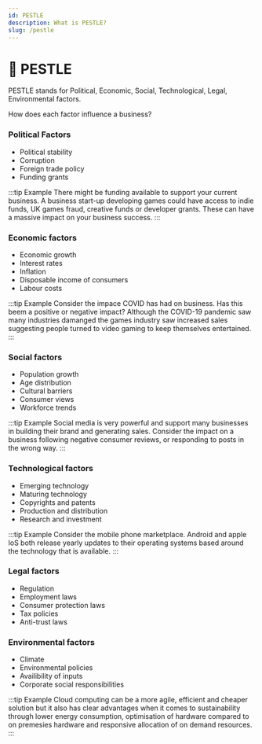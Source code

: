 ```yaml
---
id: PESTLE
description: What is PESTLE?
slug: /pestle
---
```


# 🤔 PESTLE


PESTLE stands for Political, Economic, Social, Technological, Legal, Environmental factors. 

How does each factor influence a business?

### Political Factors

- Political stability
- Corruption
- Foreign trade policy
- Funding grants

:::tip Example
There might be funding available to support your current business. A business start-up developing games could have access to indie funds, UK games fraud, creative funds or developer grants. These can have a massive impact on your business success. 
:::

### Economic factors

- Economic growth
- Interest rates
- Inflation
- Disposable income of consumers
- Labour costs

:::tip Example
Consider the impace COVID has had on business. Has this beem a positive or negative impact? Although the COVID-19 pandemic saw many industries damanged the games industry saw increased sales suggesting people turned to video gaming to keep themselves entertained. 
:::

### Social factors

- Population growth
- Age distribution
- Cultural barriers
- Consumer views
- Workforce trends

:::tip Example
Social media is very powerful and support many businesses in building their brand and generating sales. Consider the impact on a business following negative consumer reviews, or responding to posts in the wrong way. 
:::

### Technological factors

- Emerging technology
- Maturing technology
- Copyrights and patents
- Production and distribution
- Research and investment

:::tip Example
Consider the mobile phone marketplace. Android and apple IoS both release yearly updates to their operating systems based around the technology that is available.
:::

### Legal factors

- Regulation
- Employment laws
- Consumer protection laws
- Tax policies
- Anti-trust laws

### Environmental factors

- Climate
- Environmental policies
- Availibility of inputs
- Corporate social responsibilities

:::tip Example
Cloud computing can be a more agile, efficient and cheaper solution but it also has clear advantages when it comes to sustainability through lower energy consumption, optimisation of hardware compared to on premesies hardware and responsive allocation of on demand resources. 
:::
